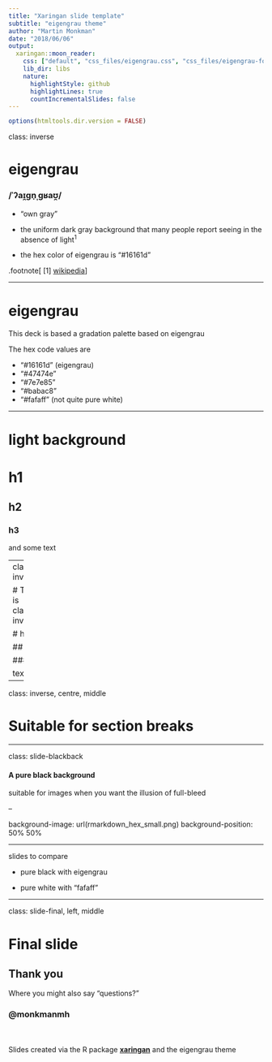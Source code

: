 ```yaml
---
title: "Xaringan slide template"
subtitle: "eigengrau theme"
author: "Martin Monkman"
date: "2018/06/06"
output:
  xaringan::moon_reader:
    css: ["default", "css_files/eigengrau.css", "css_files/eigengrau-fonts.css"]    
    lib_dir: libs
    nature:
      highlightStyle: github
      highlightLines: true
      countIncrementalSlides: false
---
```



```r
options(htmltools.dir.version = FALSE)
```

class: inverse

# eigengrau

### /ˈʔaɪ̯gn̩ˌgʁaʊ̯/

- "own gray"

- the uniform dark gray background that many people report seeing in the absence of light<sup>1</sup>

- the hex color of eigengrau is "#16161d"

.footnote[
[1] [wikipedia](https://en.wikipedia.org/wiki/Eigengrau)
]


---


# eigengrau

This deck is based a gradation palette based on eigengrau

The hex code values are

- "#16161d" (eigengrau)
- "#47474e"
- "#7e7e85"
- "#babac8"
- "#fafaff" (not quite pure white)

---

# light background

# h1

## h2

### h3

and some text


---
class: inverse


# This is class: inverse

# h1

## h2

### h3

text

---

class: inverse, centre, middle

# Suitable for section breaks




---

class: slide-blackback

#### A pure black background

suitable for images when you want the illusion of full-bleed

--

background-image: url(rmarkdown_hex_small.png)
background-position: 50% 50%


---

slides to compare 

- pure black with eigengrau

- pure white with "fafaff"


---

class: slide-final, left, middle

# Final slide

## Thank you

Where you might also say "questions?"


### @monkmanmh

<BR><BR>
Slides created via the R package [**xaringan**](https://github.com/yihui/xaringan) and the eigengrau theme



